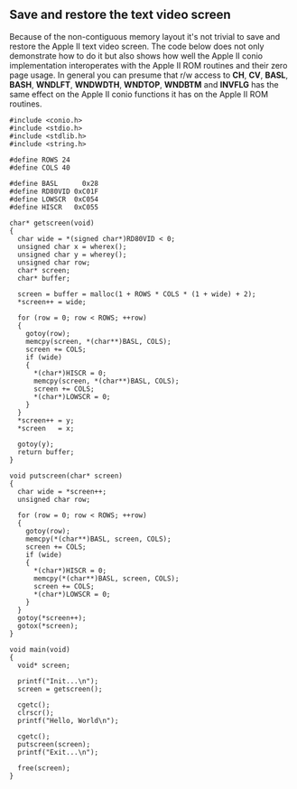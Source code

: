 == Save and restore the text video screen ==

Because of the non-contiguous memory layout it's not trivial to save and restore the Apple II text video screen. The code below does not only demonstrate how to do it but also shows how well the Apple II conio implementation interoperates with the Apple II ROM routines and their zero page usage. In general you can presume that r/w access to '''CH''', '''CV''', '''BASL''', '''BASH''', '''WNDLFT''', '''WNDWDTH''', '''WNDTOP''', '''WNDBTM''' and '''INVFLG''' has the same effect on the Apple II conio functions it has on the Apple II ROM routines.

<pre>
#include <conio.h>
#include <stdio.h>
#include <stdlib.h>
#include <string.h>

#define ROWS 24
#define COLS 40

#define BASL      0x28
#define RD80VID 0xC01F
#define LOWSCR  0xC054
#define HISCR   0xC055

char* getscreen(void)
{
  char wide = *(signed char*)RD80VID < 0;
  unsigned char x = wherex();
  unsigned char y = wherey();
  unsigned char row;
  char* screen;
  char* buffer;

  screen = buffer = malloc(1 + ROWS * COLS * (1 + wide) + 2);
  *screen++ = wide;

  for (row = 0; row < ROWS; ++row)
  {
    gotoy(row);
    memcpy(screen, *(char**)BASL, COLS);
    screen += COLS;
    if (wide)
    {
      *(char*)HISCR = 0;
      memcpy(screen, *(char**)BASL, COLS);
      screen += COLS;
      *(char*)LOWSCR = 0;
    }
  }
  *screen++ = y;
  *screen   = x;

  gotoy(y);
  return buffer;
}

void putscreen(char* screen)
{
  char wide = *screen++;
  unsigned char row;

  for (row = 0; row < ROWS; ++row)
  {
    gotoy(row);
    memcpy(*(char**)BASL, screen, COLS);
    screen += COLS;
    if (wide)
    {
      *(char*)HISCR = 0;
      memcpy(*(char**)BASL, screen, COLS);
      screen += COLS;
      *(char*)LOWSCR = 0;
    }
  }
  gotoy(*screen++);
  gotox(*screen);
}

void main(void)
{
  void* screen;

  printf("Init...\n");
  screen = getscreen();

  cgetc();
  clrscr();
  printf("Hello, World\n");  

  cgetc();
  putscreen(screen);
  printf("Exit...\n");

  free(screen);
}
</pre>